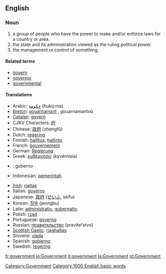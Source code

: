 ==English==

{{rank|according|walked|office|600|government|particular|charge|church}}

===Noun===
{{en-noun-reg}}

# a group of people who have the power to make and/or enforce laws for a country or area.
# the state and its administration viewed as the ruling political power.
# the management or control of something.
[[Category:Government]]

====Related terms====
*[[govern]]
*[[governor]]
*[[governmental]]

====Translations====
{{top}}
*Arabic: [[حكومة]] (ħukú:ma) {{f}}
*[[Breton]]: [[gouarnamant]] {{m}}, gouarnamantoù {{p}}
*[[Catalan]]: [[govern]] {{m}}
*CJKV Characters: [[府]]
*Chinese: [[政府]] (zhèngfǔ) 
*Dutch: [[regering]]
*Finnish: [[hallitus]], [[hallinto]]
*French: [[gouvernement]] {{m}}
*German: [[Regierung]] {{f}}
*Greek: [[κυβέρνησις]] (kyvérnisis) {{f}}
*{{io}}: guberno
*Indonesian: [[pemerintah]]
{{mid}}
*[[Irish]]: [[rialtas]]
*Italian: [[governo]] {{m}}
*Japanese: [[政府]] ([[せいふ]], séifu)
*Korean: [[정부]] (jeongbu)
*Latin: [[administratio]], [[gubernatio]] {{f}}
*Polish: [[rząd]] {{m}}
*Portuguese: [[governo]] {{m}}
*Russian: [[правительство]] (pravítel’stvo) {{n}}
*[[Scottish Gaelic]]: [[riaghaltas]]
*Slovene: [[vlada]] {{f}}
*Spanish: [[gobierno]] {{m}}
*Swedish: [[regering]]
{{bottom}}

[[Category:1000 English basic words]]

[[fr:government]]
[[io:Government]]
[[it:government]]
[[la:Government]]
[[pt:Government]]
